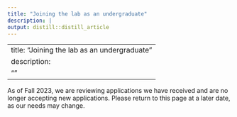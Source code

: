 ```yaml
---
title: "Joining the lab as an undergraduate"
description: |
output: distill::distill_article
---
```

---
title: "Joining the lab as an undergraduate"
description: 
  ""
---
As of Fall 2023, we are reviewing applications we have received and are no longer accepting new applications. Please return to this page at a later date, as our needs may change.

<!-- recruiting research assistants for volunteer, credit, and federal work study pay! 

Your responsibilities may include:

* Organizational tasks
* Assisting in literature review for a future publication
* Manual set up of laboratory equipment
* Using sophisticated psychophysiological equipment
* Interacting with and running participants during experimental protocols

Why should you consider joining our lab?

* You will gain a unique and invaluable opportunity to assist in running participants in a brand-new psychophysiological laboratory, eligible to be placed on your resume or CV
* Begin networking with leading researchers in the addiction and anxiety psychophysiological research field.
* As one of the first people running participants in the lab, you will likely have opportunity to provide feedback to and input in various facets of cohesive lab functioning.
* Learning how to use RStudio, MATLAB, and other scripting programs that can help strengthen your application to future jobs or graduate school.

If you have any questions, please don’t hesitate to contact Angelica DeFalco at angelica.defalco@oregonstate.edu or Daniel Bradford at daniel.bradford@oregonstate.edu**

If you are interested in applying, fill out [this](https://forms.gle/XK2cDVEQQUsqxxgPA) google #form. Please give us at least a week to review your application before scheduling an interview. -->

